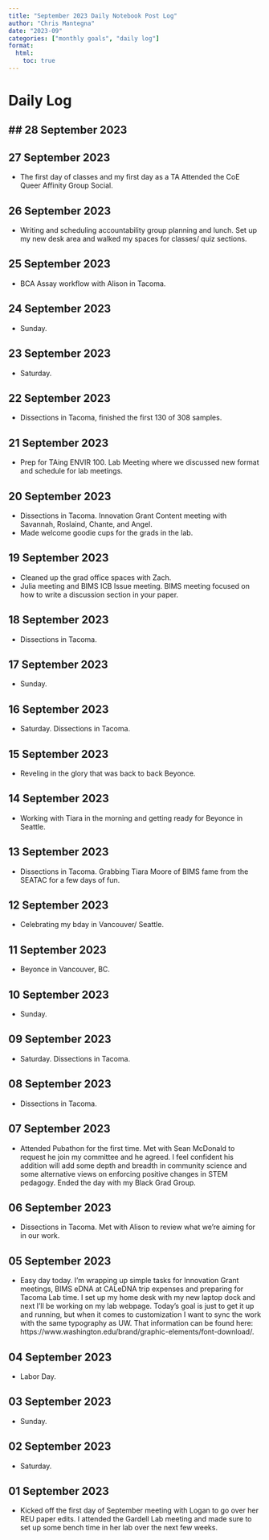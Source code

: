 ```yaml
---
title: "September 2023 Daily Notebook Post Log"
author: "Chris Mantegna"
date: "2023-09"
categories: ["monthly goals", "daily log"]
format:
  html:
    toc: true
---
```


# Daily Log

## 28 September 2023
-

## 27 September 2023
- The first day of classes and my first day as a TA Attended the CoE Queer Affinity Group Social.

## 26 September 2023
- Writing and scheduling accountability group planning and lunch. Set up my new desk area and walked my spaces for classes/ quiz sections.

## 25 September 2023
- BCA Assay workflow with Alison in Tacoma.

## 24 September 2023
- Sunday.

## 23 September 2023
- Saturday.

## 22 September 2023
- Dissections in Tacoma, finished the first 130 of 308 samples.

## 21 September 2023
- Prep for TAing ENVIR 100. Lab Meeting where we discussed new format and schedule for lab meetings.

## 20 September 2023
- Dissections in Tacoma. Innovation Grant Content meeting with Savannah, Roslaind, Chante, and Angel.
- Made welcome goodie cups for the grads in the lab.

## 19 September 2023
- Cleaned up the grad office spaces with Zach.
- Julia meeting and BIMS ICB Issue meeting. BIMS meeting focused on how to write a discussion section in your paper.

## 18 September 2023
- Dissections in Tacoma.

## 17 September 2023
- Sunday.

## 16 September 2023
- Saturday. Dissections in Tacoma.

## 15 September 2023
- Reveling in the glory that was back to back Beyonce.

## 14 September 2023
- Working with Tiara in the morning and getting ready for Beyonce in Seattle.

## 13 September 2023
- Dissections in Tacoma. Grabbing Tiara Moore of BIMS fame from the SEATAC for a few days of fun. 

## 12 September 2023
- Celebrating my bday in Vancouver/ Seattle.

## 11 September 2023
- Beyonce in Vancouver, BC.

## 10 September 2023
- Sunday.

## 09 September 2023
- Saturday. Dissections in Tacoma.

## 08 September 2023
- Dissections in Tacoma.

## 07 September 2023
- Attended Pubathon for the first time. Met with Sean McDonald to request he join my committee and he agreed. I feel confident his addition will add some depth and breadth in community science and some alternative views on enforcing positive changes in STEM pedagogy. Ended the day with my Black Grad Group.

## 06 September 2023
- Dissections in Tacoma. Met with Alison to review what we're aiming for in our work.

## 05 September 2023
- Easy day today. I'm wrapping up simple tasks for Innovation Grant meetings, BIMS eDNA at CALeDNA trip expenses and preparing for Tacoma Lab time.  I set up my home desk with my new laptop dock and next I'll be working on my lab webpage. Today's goal is just to get it up and running, but when it comes to customization I want to sync the work with the same typography as UW. That information can be found here: https://www.washington.edu/brand/graphic-elements/font-download/. 

## 04 September 2023
- Labor Day.

## 03 September 2023
- Sunday.

## 02 September 2023
- Saturday.

## 01 September 2023  
- Kicked off the first day of September meeting with Logan to go over her REU paper edits. I attended the Gardell Lab meeting and made sure to set up some bench time in her lab over the next few weeks.